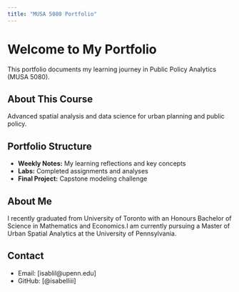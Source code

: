 ```yaml
---
title: "MUSA 5080 Portfolio"
---
```


# Welcome to My Portfolio

This portfolio documents my learning journey in Public Policy Analytics (MUSA 5080).

## About This Course
Advanced spatial analysis and data science for urban planning and public policy.

## Portfolio Structure
- **Weekly Notes:** My learning reflections and key concepts
- **Labs:** Completed assignments and analyses
- **Final Project:** Capstone modeling challenge

## About Me
I recently graduated from University of Toronto with an Honours Bachelor of Science in Mathematics and Economics.I am currently pursuing a Master of Urban Spatial Analytics at the University of Pennsylvania.

## Contact
- Email: [isablil@upenn.edu]
- GitHub: [@isabelliii]

